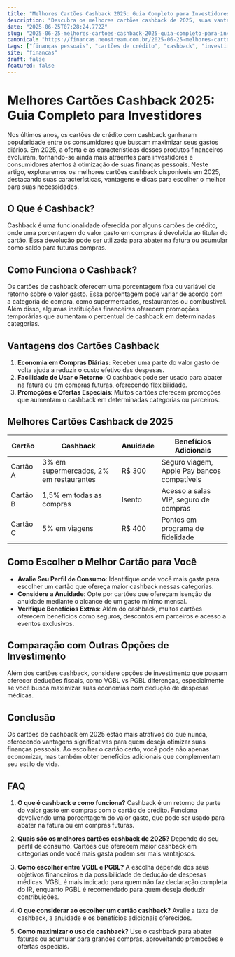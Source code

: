 ```yaml
---
title: "Melhores Cartões Cashback 2025: Guia Completo para Investidores"
description: "Descubra os melhores cartões cashback de 2025, suas vantagens, como funcionam e como escolher o ideal para suas finanças."
date: "2025-06-25T07:28:24.772Z"
slug: "2025-06-25-melhores-cartoes-cashback-2025-guia-completo-para-investidores"
canonical: "https://financas.neostream.com.br/2025-06-25-melhores-cartoes-cashback-2025-guia-completo-para-investidores"
tags: ["finanças pessoais", "cartões de crédito", "cashback", "investimentos", "2025"]
site: "financas"
draft: false
featured: false
---
```


# Melhores Cartões Cashback 2025: Guia Completo para Investidores

Nos últimos anos, os cartões de crédito com cashback ganharam popularidade entre os consumidores que buscam maximizar seus gastos diários. Em 2025, a oferta e as características desses produtos financeiros evoluíram, tornando-se ainda mais atraentes para investidores e consumidores atentos à otimização de suas finanças pessoais. Neste artigo, exploraremos os melhores cartões cashback disponíveis em 2025, destacando suas características, vantagens e dicas para escolher o melhor para suas necessidades.

## O Que é Cashback?
Cashback é uma funcionalidade oferecida por alguns cartões de crédito, onde uma porcentagem do valor gasto em compras é devolvida ao titular do cartão. Essa devolução pode ser utilizada para abater na fatura ou acumular como saldo para futuras compras.

## Como Funciona o Cashback?
Os cartões de cashback oferecem uma porcentagem fixa ou variável de retorno sobre o valor gasto. Essa porcentagem pode variar de acordo com a categoria de compra, como supermercados, restaurantes ou combustível. Além disso, algumas instituições financeiras oferecem promoções temporárias que aumentam o percentual de cashback em determinadas categorias.

## Vantagens dos Cartões Cashback
1. **Economia em Compras Diárias**: Receber uma parte do valor gasto de volta ajuda a reduzir o custo efetivo das despesas.
2. **Facilidade de Usar o Retorno**: O cashback pode ser usado para abater na fatura ou em compras futuras, oferecendo flexibilidade.
3. **Promoções e Ofertas Especiais**: Muitos cartões oferecem promoções que aumentam o cashback em determinadas categorias ou parceiros.

## Melhores Cartões Cashback de 2025

| Cartão | Cashback | Anuidade | Benefícios Adicionais |
|--------|----------|----------|-----------------------|
| Cartão A | 3% em supermercados, 2% em restaurantes | R$ 300 | Seguro viagem, Apple Pay bancos compatíveis |
| Cartão B | 1,5% em todas as compras | Isento | Acesso a salas VIP, seguro de compras |
| Cartão C | 5% em viagens | R$ 400 | Pontos em programa de fidelidade |

## Como Escolher o Melhor Cartão para Você
- **Avalie Seu Perfil de Consumo**: Identifique onde você mais gasta para escolher um cartão que ofereça maior cashback nessas categorias.
- **Considere a Anuidade**: Opte por cartões que ofereçam isenção de anuidade mediante o alcance de um gasto mínimo mensal.
- **Verifique Benefícios Extras**: Além do cashback, muitos cartões oferecem benefícios como seguros, descontos em parceiros e acesso a eventos exclusivos.

## Comparação com Outras Opções de Investimento
Além dos cartões cashback, considere opções de investimento que possam oferecer deduções fiscais, como VGBL vs PGBL diferenças, especialmente se você busca maximizar suas economias com dedução de despesas médicas.

## Conclusão
Os cartões de cashback em 2025 estão mais atrativos do que nunca, oferecendo vantagens significativas para quem deseja otimizar suas finanças pessoais. Ao escolher o cartão certo, você pode não apenas economizar, mas também obter benefícios adicionais que complementam seu estilo de vida.

## FAQ

1. **O que é cashback e como funciona?**
   Cashback é um retorno de parte do valor gasto em compras com o cartão de crédito. Funciona devolvendo uma porcentagem do valor gasto, que pode ser usado para abater na fatura ou em compras futuras.

2. **Quais são os melhores cartões cashback de 2025?**
   Depende do seu perfil de consumo. Cartões que oferecem maior cashback em categorias onde você mais gasta podem ser mais vantajosos.

3. **Como escolher entre VGBL e PGBL?**
   A escolha depende dos seus objetivos financeiros e da possibilidade de dedução de despesas médicas. VGBL é mais indicado para quem não faz declaração completa do IR, enquanto PGBL é recomendado para quem deseja deduzir contribuições.

4. **O que considerar ao escolher um cartão cashback?**
   Avalie a taxa de cashback, a anuidade e os benefícios adicionais oferecidos.

5. **Como maximizar o uso de cashback?**
   Use o cashback para abater faturas ou acumular para grandes compras, aproveitando promoções e ofertas especiais.